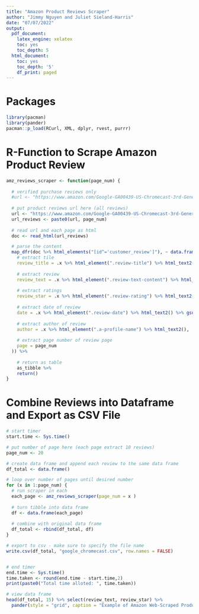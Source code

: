 ```yaml
---
title: "Amazon Product Reviews Scraper"
author: "Jimmy Nguyen and Juliet Sieland-Harris"
date: "07/07/2022"
output:
  pdf_document:
    latex_engine: xelatex
    toc: yes
    toc_depth: 5
  html_document:
    toc: yes
    toc_depth: '5'
    df_print: paged
---
```


\newpage


# Packages

```r
library(pacman)
library(pander)
pacman::p_load(RCurl, XML, dplyr, rvest, purrr)
```


# R-Function to Scrape Amazon Product Review

```r
amz_reviews_scraper <- function(page_num) {
  
  # verified purchase reviews only
  #url <- "https://www.amazon.com/Google-GA00439-US-Chromecast-3rd-Generation/product-reviews/B015UKRNGS/ref=cm_cr_arp_d_viewopt_srt?ie=UTF8&reviewerType=avp_only_reviews&pageNumber="
  
  # put product reviews url here (all reviews)
  url <- "https://www.amazon.com/Google-GA00439-US-Chromecast-3rd-Generation/product-reviews/B015UKRNGS/ref=cm_cr_dp_d_show_all_btm?ie=UTF8&reviewerType=all_reviews&pageNumber="
  url_reviews <- paste0(url, page_num)
  
  # read url and each page as html
  doc <- read_html(url_reviews)

  # parse the content
  map_dfr(doc %>% html_elements("[id^='customer_review']"), ~ data.frame(
    # extract tile
    review_title = .x %>% html_element(".review-title") %>% html_text2(),
    
    # extract review
    review_text = .x %>% html_element(".review-text-content") %>% html_text2(),
    
    # extract ratings
    review_star = .x %>% html_element(".review-rating") %>% html_text2(),
    
    # extract date of review
    date = .x %>% html_element(".review-date") %>% html_text2() %>% gsub(".*vom ", "", .),
    
    # extract author of review
    author = .x %>% html_element(".a-profile-name") %>% html_text2(),
    
    # extract page number of review page
    page = page_num
  )) %>%
    
    # return as table
    as_tibble %>%
    return()
}

```


# Combine Reviews into Dataframe and Export as CSV File

```r
# start timer
start.time <- Sys.time()

# put number of page here (each page extract 10 reviews)
page_num <- 20

# create data frame and append each review to the same data frame
df_total <- data.frame()

# loop over number of pages until desired number
for (x in 1:page_num) {
  # run scraper in each 
  each_page <- amz_reviews_scraper(page_num = x )
  
  # turn tibble into data frame
  df <- data.frame(each_page)
  
  # combine with original data frame
  df_total <- rbind(df_total, df)
}

# export to csv - make sure to specify the file name 
write.csv(df_total, "google_chromecast.csv", row.names = FALSE)


# end timer
end.time <- Sys.time()
time.taken <- round(end.time - start.time,2)
print(paste0("Total time alloted: ", time.taken))

```


\newpage

```r
# view data frame
head(df_total, 15) %>% select(review_text, review_star) %>%
  pander(style = "grid", caption = "Example of Amazon Web-Scraped Product Reviews")
```



